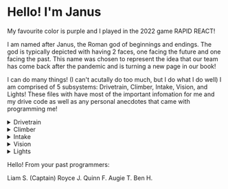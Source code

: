# Hello! I'm Janus

My favourite color is purple and I played in the 2022 game RAPID REACT!

I am named after Janus, the Roman god of beginnings and endings. The god is typically depicted with having 2 faces, one facing the future and one facing the past. This name was chosen to represent the idea that our team has come back after the pandemic and is turning a new page in our book!

I can do many things! (I can't acutally do too much, but I do what I do well) I am comprised of 5 subsystems: Drivetrain, Climber, Intake, Vision, and Lights! These files with have most of the important infomation for me and my drive code as well as any personal anecdotes that came with programming me!

<details>
  <summary>Drivetrain</summary>
  <div>
    <div>The drivetrain consists of 4 motors in a tank drive. We have LeftLead, LeftFollow, RightLead, and RightFollow and they all work in tandem. The idea of choosing a tank drive this year was to be a more physically defensive robot in order to play defense well as well as bring able to zoom and push cargo and robots around the field. Also in this subsystem is the Gyro affectionatly named "GyroBirb"
    If it wasn't clear from the names, there are only 2 motors that we actually supply instructions to throughout the match, LeftLead and RightLead. LeftFollow and RightFollow are programmed to do whatever we tell their lead motors do which saves roboRio processing power which is really nice. (This only works on tank drivetrains becuse we really only need 2 inputs, a left side and a right side.)
  ```java
  leftFollowMotor.follow(leftLeadMotor);
  rightFollowMotor.follow(rightLeadMotor);
  ```
  Within the constuctor also exists the setup for PID Tuning but this PID tuning system is a little different from normal. Both of the PID values being tuned are being stored on the name motor because we have a distance number and a turn number, so the PID tuning is pointed at the numbers only on one motor.
  Another tidbit is that our TeleOp drive is different from our AutoDrive, AutoDrive is the only one with PID tuning, TeleOp doesn't use PID tuned driving.
</div>
    <br/>
  </div>
</details>

<details>
  <summary>Climber</summary>
  <div>
    <div>The climber is comprised of a pneumatic and 2 motors. The pneumatic controls the "Arm Tip State" and the motors are moving in tandem to retract or extend the climber arms. We wanted to use pneumatics becuse we thought the speed and consistency of the pneumatics would be really helpful for doing fast climbs.
  The motors are rather simple, its a simple PID loop with no kI and it is almost exclusively for autos; Otherwise, the motors were controled via the POV buttons on the PS4 controller. They have a magnetic limit switch at the bottom, preventing them from going down too far and the upward limit was predefined in the code and not controllable via the player. They have an enum designated to them to determine if they were going UP or DOWN.

  ```java
  package frc.robot;

  public enum ArmExtendState {
      DOWN,
      UP
  }
  ```

  One of the harder parts of the climber was controlling the state of the pneumatic and recieving what state it currently is in. We ended up creating an enum that had 2 values, IN and OUT so they we can look easily at what the arm is currently doing. If the Arm Tip State changed, the enum would change alongside it making it super easy to find.

  ```java
  package frc.robot;

  public enum ArmTipState {
      IN,
      OUT
  }
  ```

</div>
    <br/>
  </div>
</details>

<details>
  <summary>Intake</summary>
  <div>
    <div>The intake is another subsystem that has 1 pneumatic and 2 motors. The pneumatic would raise and lover the intake of the robot and the motors on the end would be the things spinning bars to acutally intake and outtake the cargo.
  The programming is not as complicated as some of the other subsystems. An interesting part however is that the intake could hold 2 pieces of cargo and intake/outtkake them separatly from each other. This system wasn't flawless, but it worked for the most part. To control the height of the intake, there were 2 buttons to control the pneumatic to either make the inake go up or down and similarly, there were 4 buttons for the motors: left intake, right intake, left outtake, right outtake. 

</div>
    <br/>
  </div>
</details>

<details>
  <summary>Vision</summary>
  <div>
    <div>There is not much done with the lights this time around, but there exists a limelight on the robot and it functions mainly as a drive camera. The idea was to find the pillar in the center and reorientate towards it automatically. 
    Another unimplemented idea was using a Pixy2 to sense what color the balls were inside of our intake. It worked sort of but it was not very consistent and required constant re-calibrating. The information was put into an enum, but again, this was never fully fleshed out, but it would have been really coooooollllllllllll.
</div>
    </br>
  </div>
</details>

<details>
  <summary>Lights</summary>
  <div>
    <div>The lights this year were kind of a last minute add. We wanted to put lights on the robot after it finished so we decided to slap them on there attached to the intake. This turned out way prettier than we were expecing it to. We made 4 states for the lights that were going to be used: Purple, which made them all purple; rainbow, which were some ooh ahh swirly lights; climbing, which made purple bits go upwards, and pit lights which made the robot go dim but not off to make robot surgery a little easier.</div>
    </br>
  </div>
</details>

Hello! From your past programmers:

Liam S. (Captain)
Royce J.
Quinn F.
Augie T.
Ben H.